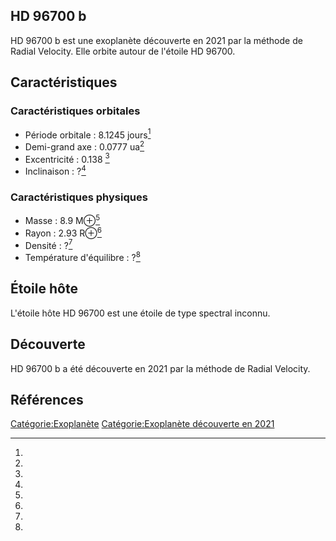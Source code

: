 == HD 96700 b ==

{{Infobox Exoplanète
| nom = HD 96700 b
| image = 
| légende = 
| étoile = HD 96700
| constellation = 
| ascension_droite = 
| déclinaison = 
| distance = ?
| type_spectral = ?
| masse = 8.9 M⊕<ref></ref>
| rayon = 2.93 R⊕<ref></ref>
| densité = ?<ref></ref>
| gravité = ?<ref></ref>
| température = ?<ref></ref>
| période = 8.1245 j<ref></ref>
| demi_grand_axe = 0.0777 ua<ref></ref>
| excentricité = 0.138 <ref></ref>
| inclinaison = ?<ref></ref>
| méthode_découverte = Radial Velocity
| date_découverte = 2021
| statut = Confirmée
}}

HD 96700 b est une exoplanète découverte en 2021 par la méthode de Radial Velocity. Elle orbite autour de l'étoile HD 96700.

== Caractéristiques ==

=== Caractéristiques orbitales ===
* Période orbitale : 8.1245 jours<ref></ref>
* Demi-grand axe : 0.0777 ua<ref></ref>
* Excentricité : 0.138 <ref></ref>
* Inclinaison : ?<ref></ref>

=== Caractéristiques physiques ===
* Masse : 8.9 M⊕<ref></ref>
* Rayon : 2.93 R⊕<ref></ref>
* Densité : ?<ref></ref>
* Température d'équilibre : ?<ref></ref>

== Étoile hôte ==

{{Infobox Étoile
| nom = HD 96700
| image = 
| légende = 
| constellation = 
| ascension_droite = 
| déclinaison = 
| distance = ?
| type_spectral = ?
| magnitude_absolue = 
| magnitude_apparente = 
| masse = ?<ref></ref>
| rayon = ?<ref></ref>
| température = ?<ref></ref>
| métallicité = ?<ref></ref>
| âge = ?<ref></ref>
}}

L'étoile hôte HD 96700 est une étoile de type spectral inconnu.

== Découverte ==

HD 96700 b a été découverte en 2021 par la méthode de Radial Velocity.

== Références ==
<references />

[[Catégorie:Exoplanète]]
[[Catégorie:Exoplanète découverte en 2021]]
